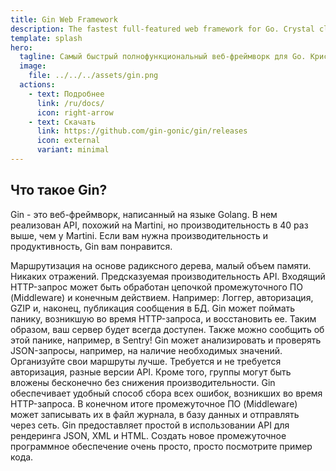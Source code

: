 ```yaml
---
title: Gin Web Framework
description: The fastest full-featured web framework for Go. Crystal clear.
template: splash
hero:
  tagline: Самый быстрый полнофункциональный веб-фреймворк для Go. Кристально чистый.
  image:
    file: ../../../assets/gin.png
  actions:
    - text: Подробнее
      link: /ru/docs/
      icon: right-arrow
    - text: Скачать
      link: https://github.com/gin-gonic/gin/releases
      icon: external
      variant: minimal
---
```



## Что такое Gin?

Gin - это веб-фреймворк, написанный на языке Golang. В нем реализован API, похожий на Martini, но производительность в 40 раз выше, чем у Martini. Если вам нужна производительность и продуктивность, Gin вам понравится.

<CardGrid>
	<Card title="Fast" icon="rocket">
		Маршрутизация на основе радиксного дерева, малый объем памяти. Никаких отражений. Предсказуемая производительность API.
	</Card>
	<Card icon="seti:plan" title="Middleware support">
		Входящий HTTP-запрос может быть обработан цепочкой промежуточного ПО (Middleware) и конечным действием. Например: Логгер, авторизация, GZIP и, наконец, публикация сообщения в БД.
	</Card>
	<Card icon="seti:lock" title="Crash-free">
		Gin может поймать панику, возникшую во время HTTP-запроса, и восстановить ее. Таким образом, ваш сервер будет всегда доступен. Также можно сообщить об этой панике, например, в Sentry!
	</Card>
	<Card icon="approve-check-circle" title="JSON validation">
		Gin может анализировать и проверять JSON-запросы, например, на наличие необходимых значений.
	</Card>
	<Card icon="puzzle" title="Routes grouping">
		Организуйте свои маршруты лучше. Требуется и не требуется авторизация, разные версии API. Кроме того, группы могут быть вложены бесконечно без снижения производительности.
	</Card>
	<Card icon="open-book" title="Error management">
		Gin обеспечивает удобный способ сбора всех ошибок, возникших во время HTTP-запроса. В конечном итоге промежуточное ПО (Middleware) может записывать их в файл журнала, в базу данных и отправлять через сеть.
	</Card>
	<Card icon="seti:json" title="Rendering built-in">
		Gin предоставляет простой в использовании API для рендеринга JSON, XML и HTML.
	</Card>
	<Card icon="seti:html" title="Extendable">
		Создать новое промежуточное программное обеспечение очень просто, просто посмотрите пример кода.
	</Card>
</CardGrid>